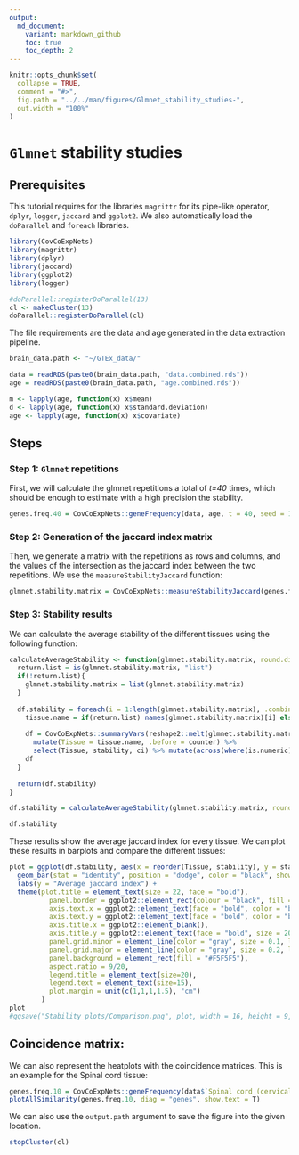 ```yaml
---
output:
  md_document:
    variant: markdown_github
    toc: true
    toc_depth: 2
---
```


```r
knitr::opts_chunk$set(
  collapse = TRUE,
  comment = "#>",
  fig.path = "../../man/figures/Glmnet_stability_studies-",
  out.width = "100%"
)
```

# `Glmnet` stability studies

## Prerequisites

This tutorial requires for the libraries `magrittr` for its pipe-like operator, `dplyr`, `logger`, `jaccard` and `ggplot2`. We also automatically load the `doParallel` and `foreach` libraries.

```r
library(CovCoExpNets)
library(magrittr)
library(dplyr)
library(jaccard)
library(ggplot2)
library(logger)

#doParallel::registerDoParallel(13)
cl <- makeCluster(13)
doParallel::registerDoParallel(cl)
```

The file requirements are the data and age generated in the data extraction pipeline.

```r
brain_data.path <- "~/GTEx_data/"

data = readRDS(paste0(brain_data.path, "data.combined.rds"))
age = readRDS(paste0(brain_data.path, "age.combined.rds"))

m <- lapply(age, function(x) x$mean)
d <- lapply(age, function(x) x$standard.deviation)
age <- lapply(age, function(x) x$covariate)
```

## Steps

### Step 1: `Glmnet` repetitions

First, we will calculate the glmnet repetitions a total of *t=40* times, which should be enough to estimate with a high precision the stability.

```r
genes.freq.40 = CovCoExpNets::geneFrequency(data, age, t = 40, seed = 1796)
```

### Step 2: Generation of the jaccard index matrix

Then, we generate a matrix with the repetitions as rows and columns, and the values of the intersection as the jaccard index between the two repetitions. We use the `measureStabilityJaccard` function:

```r
glmnet.stability.matrix = CovCoExpNets::measureStabilityJaccard(genes.freq.40)
```

### Step 3: Stability results

We can calculate the average stability of the different tissues using the following function:

```r
calculateAverageStability <- function(glmnet.stability.matrix, round.digits = 3){
  return.list = is(glmnet.stability.matrix, "list")
  if(!return.list){
    glmnet.stability.matrix = list(glmnet.stability.matrix)
  }
  
  df.stability = foreach(i = 1:length(glmnet.stability.matrix), .combine = "rbind") %do%{
    tissue.name = if(return.list) names(glmnet.stability.matrix)[i] else "Condition"
    
    df = CovCoExpNets::summaryVars(reshape2::melt(glmnet.stability.matrix[[i]], value.name = "stability"), variable = "stability", na.rm = T) %>%
      mutate(Tissue = tissue.name, .before = counter) %>% 
      select(Tissue, stability, ci) %>% mutate(across(where(is.numeric), round, round.digits))
    df
  }
  
  return(df.stability)
}

df.stability = calculateAverageStability(glmnet.stability.matrix, round.digits = 3)

df.stability
```

These results show the average jaccard index for every tissue. We can plot these results in barplots and compare the different tissues:

```r
plot = ggplot(df.stability, aes(x = reorder(Tissue, stability), y = stability)) +
  geom_bar(stat = "identity", position = "dodge", color = "black", show.legend = T, fill = "steelblue") +
  labs(y = "Average jaccard index") + 
  theme(plot.title = element_text(size = 22, face = "bold"),
          panel.border = ggplot2::element_rect(colour = "black", fill = NA, size = 1),
          axis.text.x = ggplot2::element_text(face = "bold", color = "black", angle = 30, size = 15, hjust = 1),
          axis.text.y = ggplot2::element_text(face = "bold", color = "black", size = 15),
          axis.title.x = ggplot2::element_blank(),
          axis.title.y = ggplot2::element_text(face = "bold", size = 20, margin=margin(0,15,0,0)),
          panel.grid.minor = element_line(color = "gray", size = 0.1, linetype = 2),
          panel.grid.major = element_line(color = "gray", size = 0.2, linetype = 2),
          panel.background = element_rect(fill = "#F5F5F5"),
          aspect.ratio = 9/20,
          legend.title = element_text(size=20),
          legend.text = element_text(size=15),
          plot.margin = unit(c(1,1,1,1.5), "cm")
        )
plot
#ggsave("Stability_plots/Comparison.png", plot, width = 16, height = 9, dpi = 300, units = "in")
```


## Coincidence matrix:

We can also represent the heatplots with the coincidence matrices. This is an example for the Spinal cord tissue:

```r
genes.freq.10 = CovCoExpNets::geneFrequency(data$`Spinal cord (cervical c-1)`, age$`Spinal cord (cervical c-1)`, t = 10, seed = 1796)
plotAllSimilarity(genes.freq.10, diag = "genes", show.text = T)
```

We can also use the `output.path` argument to save the figure into the given location.

```r
stopCluster(cl)
```

